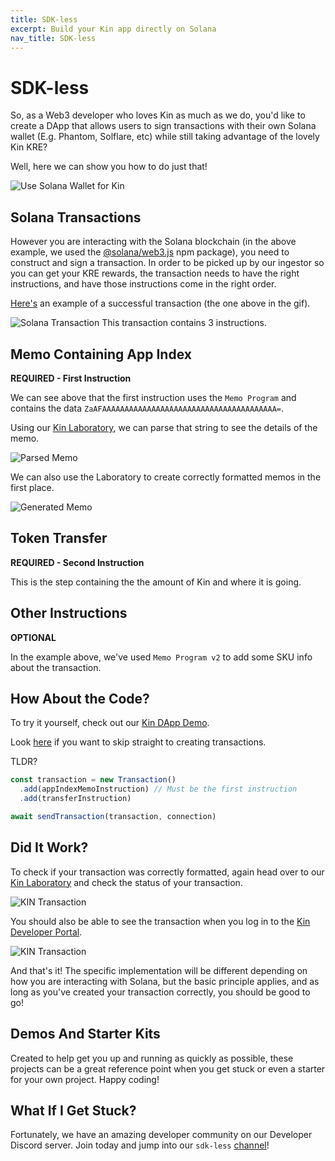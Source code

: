 ```yaml
---
title: SDK-less
excerpt: Build your Kin app directly on Solana
nav_title: SDK-less
---
```


# SDK-less

So, as a Web3 developer who loves Kin as much as we do, you'd like to create a DApp that allows users to sign transactions with their own Solana wallet (E.g. Phantom, Solflare, etc) while still taking advantage of the lovely Kin KRE?

Well, here we can show you how to do just that!

![Use Solana Wallet for Kin](/images/sdk-less/SDKless-01-intro.gif)

## Solana Transactions

However you are interacting with the Solana blockchain (in the above example, we used the [@solana/web3.js](https://www.npmjs.com/package/@solana/web3.js/v/0.30.8) npm package), you need to construct and sign a transaction. In order to be picked up by our ingestor so you can get your KRE rewards, the transaction needs to have the right instructions, and have those instructions come in the right order.

[Here's](https://explorer.solana.com/tx/5hFUXXZeHsUhsd1B5B4r5WSp3gbNRn9nnjG54S1CawHj3XT9rzWCxiD2GoCMrkC1pPFMJ3ezjujF9FAZZnY2Fq2j) an example of a successful transaction (the one above in the gif).

![Solana Transaction](/images/sdk-less/SDKless-02-transactionInstructions.png)
This transaction contains 3 instructions.

## Memo Containing App Index

**REQUIRED - First Instruction**

We can see above that the first instruction uses the `Memo Program` and contains the data `ZaAFAAAAAAAAAAAAAAAAAAAAAAAAAAAAAAAAAAAAAAA=`.

Using our [Kin Laboratory](https://laboratory.kin.org/memo), we can parse that string to see the details of the memo.

![Parsed Memo](/images/sdk-less/SDKless-03-parse-memo.png)

We can also use the Laboratory to create correctly formatted memos in the first place.

![Generated Memo](/images/sdk-less/SDKless-04-create-memo.png)

## Token Transfer

**REQUIRED - Second Instruction**

This is the step containing the the amount of Kin and where it is going.

## Other Instructions

**OPTIONAL**

In the example above, we've used `Memo Program v2` to add some SKU info about the transaction.

## How About the Code?

To try it yourself, check out our [Kin DApp Demo](https://github.com/kin-labs/kin-dapp-demo).

Look [here](https://github.com/kin-labs/kin-dapp-demo/blob/master/src/helpers/SDKless/handleSendKin.ts) if you want to skip straight to creating transactions.

TLDR?

```js
const transaction = new Transaction()
  .add(appIndexMemoInstruction) // Must be the first instruction
  .add(transferInstruction)

await sendTransaction(transaction, connection)
```

## Did It Work?

To check if your transaction was correctly formatted, again head over to our [Kin Laboratory](https://laboratory.kin.org/transaction) and check the status of your transaction.

![KIN Transaction](/images/sdk-less/SDKless-05-transaction.png)

You should also be able to see the transaction when you log in to the [Kin Developer Portal](https://portal.kin.org/dashboard).

![KIN Transaction](/images/sdk-less/SDKless-06-transaction-dev-portal.png)

And that's it! The specific implementation will be different depending on how you are interacting with Solana, but the basic principle applies, and as long as you've created your transaction correctly, you should be good to go!

## Demos And Starter Kits

Created to help get you up and running as quickly as possible, these projects can be a great reference point when you get stuck or even a starter for your own project. Happy coding!

<div className="mt-8 grid gap-6 md:grid-cols-2">
  <NavCard
    title="Kin SDK-less DApp Demo"
    subtitle="A lightweight web-based implementation of Kin SDK-less with a fully functional Next.js based interface."
    icon="github"
    link={{ url: 'https://github.com/kin-starters/kin-dapp-sdk-less', label: 'Have a look' }}
  />
  <NavCard
    title="Kin DApp Playground"
    subtitle="A multi-functional Kin Front-End that allows you to connect to a Kinetic Server or carry out Web-based transactions via our Kinetic Typescript SDK or SDK-less."
    icon="github"
    link={{ url: 'https://github.com/kin-starters/kin-dapp-playground', label: 'Have a look' }}
  />
</div>

## What If I Get Stuck?

Fortunately, we have an amazing developer community on our Developer Discord server. Join today and jump into our `sdk-less` [channel](https://discord.com/channels/808859554997469244/946095829205266533)!

<Help />
